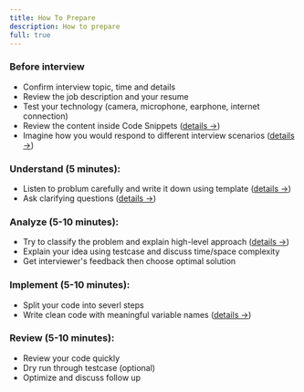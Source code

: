 ```yaml
---
title: How To Prepare
description: How to prepare
full: true
---
```


 
<Steps>
<Step>
 
### Before interview
- Confirm interview topic, time and details
- Review the job description and your resume
- Test your technology (camera, microphone, earphone, internet connection)
- Review the content inside Code Snippets ([details →](/cheatsheet/string_manipulation))
- Imagine how you would respond to different interview scenarios ([details →](/cheatsheet/simulation))
 
</Step>
 
<Step>
 
### Understand (5 minutes):
- Listen to problum carefully and write it down using template ([details →](/cheatsheet/docs))
- Ask clarifying questions ([details →](/cheatsheet/itt))
 
</Step>

<Step>
 
### Analyze (5-10 minutes):
- Try to classify the problem and explain high-level approach ([details →](/cheatsheet/ctt))
- Explain your idea using testcase and discuss time/space complexity
- Get interviewer's feedback then choose optimal solution
 
</Step>

<Step>
 
### Implement (5-10 minutes):
- Split your code into severl steps
- Write clean code with meaningful variable names ([details →](/cheatsheet/style))
 
</Step>

<Step>
 
### Review (5-10 minutes):
- Review your code quickly
- Dry run through testcase (optional)
- Optimize and discuss follow up
 
</Step>

</Steps>
